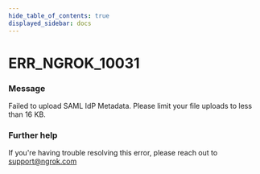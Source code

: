 ```yaml
---
hide_table_of_contents: true
displayed_sidebar: docs
---
```



# ERR_NGROK_10031

### Message

Failed to upload SAML IdP Metadata. Please limit your file uploads to less than 16 KB.

<ErrorDetails error="err_ngrok_10031" />

### Further help

If you're having trouble resolving this error, please reach out to [support@ngrok.com](mailto:support@ngrok.com?subject=Help%20with%20ERR_NGROK_10031)
